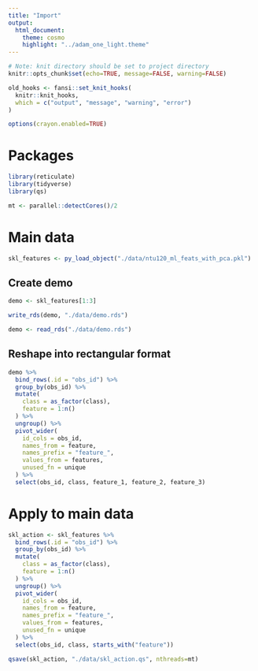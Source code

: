 ```yaml
---
title: "Import"
output:
  html_document:
    theme: cosmo
    highlight: "../adam_one_light.theme"
---
```


```r
# Note: knit directory should be set to project directory
knitr::opts_chunk$set(echo=TRUE, message=FALSE, warning=FALSE)

old_hooks <- fansi::set_knit_hooks(
  knitr::knit_hooks,
  which = c("output", "message", "warning", "error")
)

options(crayon.enabled=TRUE)
```

# Packages

```r
library(reticulate)
library(tidyverse)
library(qs)

mt <- parallel::detectCores()/2
```

# Main data

```r
skl_features <- py_load_object("./data/ntu120_ml_feats_with_pca.pkl")
```

## Create demo

```r
demo <- skl_features[1:3]
```

```r
write_rds(demo, "./data/demo.rds")
```

```r
demo <- read_rds("./data/demo.rds")
```

## Reshape into rectangular format

```r
demo %>%
  bind_rows(.id = "obs_id") %>%
  group_by(obs_id) %>%
  mutate(
    class = as_factor(class),
    feature = 1:n()
  ) %>%
  ungroup() %>%
  pivot_wider(
    id_cols = obs_id,
    names_from = feature,
    names_prefix = "feature_",
    values_from = features,
    unused_fn = unique
  ) %>%
  select(obs_id, class, feature_1, feature_2, feature_3)
```

# Apply to main data

```r
skl_action <- skl_features %>%
  bind_rows(.id = "obs_id") %>%
  group_by(obs_id) %>%
  mutate(
    class = as_factor(class),
    feature = 1:n()
  ) %>%
  ungroup() %>%
  pivot_wider(
    id_cols = obs_id,
    names_from = feature,
    names_prefix = "feature_",
    values_from = features,
    unused_fn = unique
  ) %>%
  select(obs_id, class, starts_with("feature"))
```

```r
qsave(skl_action, "./data/skl_action.qs", nthreads=mt)
```
